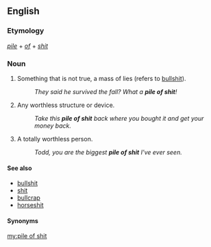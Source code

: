 ==English==

===Etymology===
''[[pile]]'' + ''[[of]]'' + ''[[shit]]''

===Noun===
{{en-noun|~|piles of shit}}

# {{label|en|vulgar|slang}} Something that is not true, a mass of lies (refers to [[bullshit]]).
#: ''They said he survived the fall? What a '''pile of shit'''!''
# {{label|en|vulgar|slang}} Any worthless structure or device.
#: ''Take this '''pile of shit''' back where you bought it and get your money back.''
# {{label|en|vulgar|slang}} A totally worthless person.
#: ''Todd, you are the biggest '''pile of shit''' I've ever seen.''

====See also====
* [[bullshit]]
* [[shit]]
* [[bullcrap]]
* [[horseshit]]

====Synonyms====
[[my:pile of shit]]